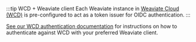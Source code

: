 :::tip WCD + Weaviate client
Each Weaviate instance in [Weaviate Cloud (WCD)](https://console.weaviate.cloud/) is pre-configured to act as a token issuer for OIDC authentication.
:::

[See our WCD authentication documentation](/docs/cloud/manage-clusters/connect) for instructions on how to authenticate against WCD with your preferred Weaviate client.
